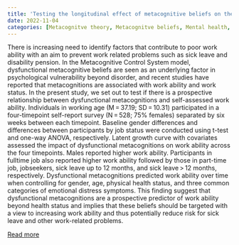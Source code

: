 ```yaml
---
title: 'Testing the longitudinal effect of metacognitive beliefs on the trajectory of work ability'
date: 2022-11-04
categories: [Metacognitve theory, Metacognitve beliefs, Mental health, Work ability]
---
```

There is increasing need to identify factors that contribute to poor work ability with an aim to prevent work related problems such as sick leave and disability pension. In the Metacognitive Control System model, dysfunctional metacognitive beliefs are seen as an underlying factor in psychological vulnerability beyond disorder, and recent studies have reported that metacognitions are associated with work ability and work status. In the present study, we set out to test if there is a prospective relationship between dysfunctional metacognitions and self-assessed work ability. Individuals in working age (M = 37.19; SD = 10.31) participated in a four-timepoint self-report survey (N = 528; 75% females) separated by six weeks between each timepoint. Baseline gender differences and differences between participants by job status were conducted using t-test and one-way ANOVA, respectively. Latent growth curve with covariates assessed the impact of dysfunctional metacognitions on work ability across the four timepoints. Males reported higher work ability. Participants in fulltime job also reported higher work ability followed by those in part-time job, jobseekers, sick leave up to 12 months, and sick leave > 12 months, respectively. Dysfunctional metacognitions predicted work ability over time when controlling for gender, age, physical health status, and three common categories of emotional distress symptoms. This finding suggest that dysfunctional metacognitions are a prospective predictor of work ability beyond health status and implies that these beliefs should be targeted with a view to increasing work ability and thus potentially reduce risk for sick leave and other work-related problems.

[Read more](https://doi.org/10.1007/s12144-022-03912-3)

